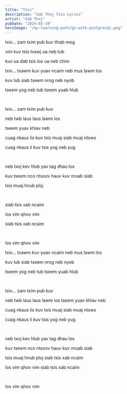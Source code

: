 ```yaml
---
title: "Txiv"
description: "Xab Thoj Txiv Lyrics"
artist: "Xab Thoj"
pubDate: "2024-03-19"
heroImage: "/my-learning-path/go-with-postgresql.png"
---
```


txiv... zam txim pub kuv thiab mog

vim kuv tsis txawj ua neb tub

kuv ua dab tsis los ua neb chim

txiv... txawm kuv yuav ncaim neb mus lawm los

kuv lub siab tseem nrog neb nyob

tseem yog neb tub tseem yuab hlub

<br />

txiv... zam txim pub kuv

neb twb laus laus lawm los

tseem yuav khiav neb

cuag nkaus lis kuv tsis muaj siab muaj ntsws

cuag nkaus li kuv tsis yog neb yug

<br />

neb txoj kev hlub yav tag dhau los

kuv tseem nco ntsoov hauv kuv nruab siab

tsis muaj hnub ploj

<br />

siab tsis xab ncaim

los vim qhov vim

siab tsis xab ncaim

<br />

los vim qhov vim

txiv... txawm kuv yuav ncaim neb mus lawm los

kuv lub siab tseem nrog neb nyob

tseem yog neb tub tseem yuab hlub

<br />

txiv... zam txim pub kuv

neb twb laus laus lawm los tseem yuav khiav neb

cuag nkaus lis kuv tsis muaj siab muaj ntsws

cuag nkaus li kuv tsis yog neb yug

<br />

neb txoj kev hlub yav tag dhau los

kuv tseem nco ntsoov hauv kuv nruab siab

tsis muaj hnub ploj siab tsis xab ncaim

los vim qhov vim siab tsis xab ncaim

<br />

los vim qhov vim
